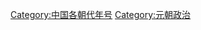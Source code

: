 {{Catnav|頁面分類|历史|年号|中国年号}}
{{Catnav|頁面分類|历史|各國歷史|中国历史|中国年号}}
{{Catnav|頁面分類|...|中国朝代|元明清|元朝}}

[[Category:中国各朝代年号|Category:中国各朝代年号]]
[[Category:元朝政治|Category:元朝政治]]